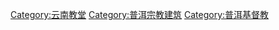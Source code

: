 [[Category:云南教堂|Category:云南教堂]]
[[Category:普洱宗教建筑|Category:普洱宗教建筑]]
[[Category:普洱基督教|Category:普洱基督教]]